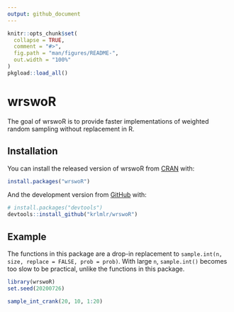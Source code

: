 ```yaml
---
output: github_document
---
```


<!-- README.md is generated from README.Rmd. Please edit that file -->

```r
knitr::opts_chunk$set(
  collapse = TRUE,
  comment = "#>",
  fig.path = "man/figures/README-",
  out.width = "100%"
)
pkgload::load_all()
```

# wrswoR

<!-- badges: start -->
<!-- badges: end -->

The goal of wrswoR is to provide faster implementations of weighted random sampling without replacement in R.

## Installation

You can install the released version of wrswoR from [CRAN](https://CRAN.R-project.org) with:

``` r
install.packages("wrswoR")
```

And the development version from [GitHub](https://github.com/) with:

``` r
# install.packages("devtools")
devtools::install_github("krlmlr/wrswoR")
```
## Example

The functions in this package are a drop-in replacement to `sample.int(n, size, replace = FALSE, prob = prob)`.
With large `n`, `sample.int()` becomes too slow to be practical, unlike the functions in this package.

```r
library(wrswoR)
set.seed(20200726)

sample_int_crank(20, 10, 1:20)
```
